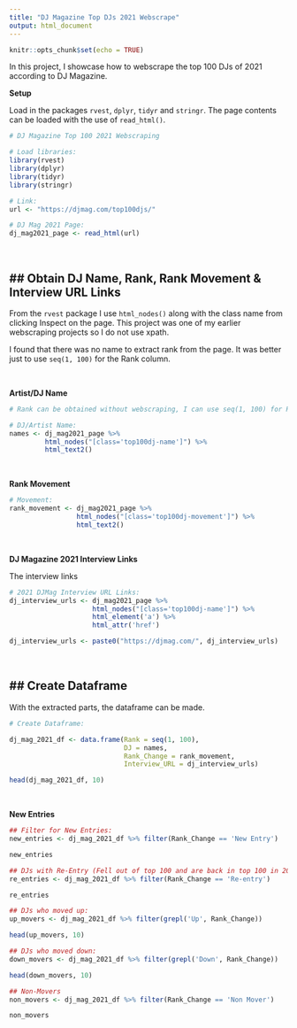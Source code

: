 ```yaml
---
title: "DJ Magazine Top DJs 2021 Webscrape"
output: html_document
---
```


```r
knitr::opts_chunk$set(echo = TRUE)
```

In this project, I showcase how to webscrape the top 100 DJs of 2021 according to DJ Magazine. 

**Setup**

Load in the packages `rvest`, `dplyr`, `tidyr` and `stringr`. The page contents can be loaded with the use of `read_html()`.

```r
# DJ Magazine Top 100 2021 Webscraping

# Load libraries:
library(rvest)
library(dplyr)
library(tidyr)
library(stringr)

# Link:
url <- "https://djmag.com/top100djs/"

# DJ Mag 2021 Page:
dj_mag2021_page <- read_html(url)
```

&nbsp;

## Obtain DJ Name, Rank, Rank Movement & Interview URL Links
---

From the `rvest` package I use `html_nodes()` along with the class name from clicking Inspect on the page. This project was one of my earlier webscraping projects so I do not use xpath. 

I found that there was no name to extract rank from the page. It was better just to use `seq(1, 100)` for the Rank column.

&nbsp;

**Artist/DJ Name**

```r
# Rank can be obtained without webscraping, I can use seq(1, 100) for Rank column

# DJ/Artist Name:
names <- dj_mag2021_page %>%
         html_nodes("[class='top100dj-name']") %>%
         html_text2()
```


&nbsp;

**Rank Movement**

```r
# Movement:
rank_movement <- dj_mag2021_page %>%
                 html_nodes("[class='top100dj-movement']") %>%
                 html_text2()
```

&nbsp;

**DJ Magazine 2021 Interview Links**

The interview links

```r
# 2021 DJMag Interview URL Links:
dj_interview_urls <- dj_mag2021_page %>%
                     html_nodes("[class='top100dj-name']") %>%
                     html_element('a') %>%
                     html_attr('href')

dj_interview_urls <- paste0("https://djmag.com/", dj_interview_urls)
```

&nbsp;

## Create Dataframe
---

With the extracted parts, the dataframe can be made.

```r
# Create Dataframe:

dj_mag_2021_df <- data.frame(Rank = seq(1, 100),
                             DJ = names,
                             Rank_Change = rank_movement,
                             Interview_URL = dj_interview_urls)

head(dj_mag_2021_df, 10)
```

&nbsp;


**New Entries**

```r
## Filter for New Entries:
new_entries <- dj_mag_2021_df %>% filter(Rank_Change == 'New Entry')

new_entries
```


```r
## DJs with Re-Entry (Fell out of top 100 and are back in top 100 in 2021)
re_entries <- dj_mag_2021_df %>% filter(Rank_Change == 'Re-entry')

re_entries
```

```r
## DJs who moved up:
up_movers <- dj_mag_2021_df %>% filter(grepl('Up', Rank_Change))

head(up_movers, 10)
```

```r
## DJs who moved down:
down_movers <- dj_mag_2021_df %>% filter(grepl('Down', Rank_Change))

head(down_movers, 10)
```

```r
## Non-Movers 
non_movers <- dj_mag_2021_df %>% filter(Rank_Change == 'Non Mover')

non_movers
```


